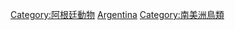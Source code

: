 {{Commons cat|Birds of Argentina}}

[[Category:阿根廷動物|Category:阿根廷動物]]
[[Category:各國鳥類|Argentina]]
[[Category:南美洲鳥類|Category:南美洲鳥類]]